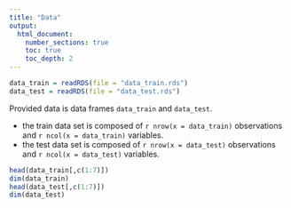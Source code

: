 ```yaml
---
title: "Data"
output:
  html_document:
    number_sections: true
    toc: true
    toc_depth: 2
---
```



```r
data_train = readRDS(file = "data_train.rds")
data_test = readRDS(file = "data_test.rds")
```

Provided data is  data frames `data_train` and `data_test`.

- the train data set is composed of `r nrow(x = data_train)` observations and `r ncol(x = data_train)` variables.
- the test data set is composed of `r nrow(x = data_test)` observations and `r ncol(x = data_test)` variables.

```r
head(data_train[,c(1:7)])
dim(data_train)
head(data_test[,c(1:7)])
dim(data_test)
```

